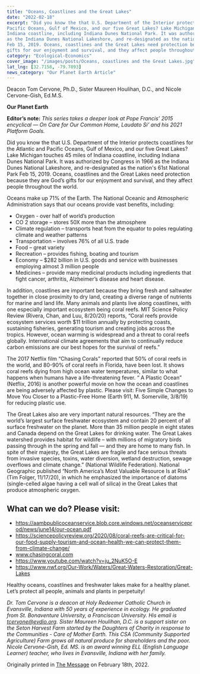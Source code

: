 ```yaml
---
title: "Oceans, Coastlines and the Great Lakes"
date: "2022-02-18"
excerpt: "Did you know the that U.S. Department of the Interior protects coastlines for the Atlantic and
Pacific Oceans, Gulf of Mexico, and our five Great Lakes? Lake Michigan touches 45 miles of
Indiana coastline, including Indiana Dunes National Park. It was authorized by Congress in 1966
as the Indiana Dunes National Lakeshore, and re-designated as the nation&#39;s 61st National Park
Feb 15, 2019. Oceans, coastlines and the Great Lakes need protection because they are God’s
gifts for our enjoyment and survival, and they affect people throughout the world."
category: "Ecological-Economics"
cover_image: "/images/posts/Oceans, coastlines and the Great Lakes.jpg"
lat_lng: [32.7158, -79.7893]
news_category: "Our Planet Earth Article"
---
```


Deacon Tom Cervone, Ph.D., Sister Maureen Houlihan, D.C., and Nicole Cervone-Gish, Ed.M.S.

**Our Planet Earth**

**Editor’s note:**
_This series takes a deeper look at Pope Francis’ 2015 encyclical ― On Care for Our Common
Home, Laudato Si’ and his 2021 Platform Goals._

Did you know the that U.S. Department of the Interior protects coastlines for the Atlantic and
Pacific Oceans, Gulf of Mexico, and our five Great Lakes? Lake Michigan touches 45 miles of
Indiana coastline, including Indiana Dunes National Park. It was authorized by Congress in 1966
as the Indiana Dunes National Lakeshore, and re-designated as the nation&#39;s 61st National Park
Feb 15, 2019. Oceans, coastlines and the Great Lakes need protection because they are God’s
gifts for our enjoyment and survival, and they affect people throughout the world.

Oceans make up 71% of the Earth. The National Oceanic and Atmospheric Administration says
that our oceans provide vast benefits, including:

- Oxygen - over half of world’s production
- CO 2 storage – stores 50X more than the atmosphere
- Climate regulation – transports heat from the equator to poles regulating climate and weather patterns
- Transportation – involves 76% of all U.S. trade
- Food – great variety
- Recreation – provides fishing, boating and tourism
- Economy – $282 billion in U.S. goods and service with businesses employing almost 3 million people
- Medicines – provide many medicinal products including ingredients that fight cancer, arthritis, Alzheimer’s disease and heart disease.

In addition, coastlines are important because they bring fresh and saltwater together in close
proximity to dry land, creating a diverse range of nutrients for marine and land life. Many animals
and plants live along coastlines, with one especially important ecosystem being coral reefs. MIT
Science Policy Review (Rivera, Chan, and Luu, 8/20/20) reports, “Coral reefs provide
ecosystem services worth $11 trillion annually by protecting coasts, sustaining fisheries,
generating tourism and creating jobs across the tropics. However, ocean warming is
widespread and a threat to coral reefs globally. International climate agreements that aim to
continually reduce carbon emissions are our best hopes for the survival of reefs.”

The 2017 Netflix film “Chasing Corals” reported that 50% of coral reefs in the world, and
80-90% of coral reefs in Florida, have been lost. It shows coral reefs dying from high
ocean water temperatures, similar to what happens when humans have a life-threatening
fever. “ A Plastic Ocean” (Netflix, 2016) is another powerful movie on how the ocean and
coastlines are being adversely affected by plastic. Please visit: Five Simple Changes to
Move You Closer to a Plastic-Free Home (Earth 911, M. Somerville, 3/8/19) for reducing
plastic use.

The Great Lakes also are very important natural resources. “They are the world’s largest surface
freshwater ecosystem and contain 20 percent of all surface freshwater on the planet. More than
35 million people in eight states and Canada depend on the Great Lakes for drinking water. The
Great Lakes watershed provides habitat for wildlife – with millions of migratory birds passing
through in the spring and fall ― and they are home to many fish. In spite of their majesty, the
Great Lakes are fragile and face serious threats from invasive species, toxins, water diversion,
wetland destruction, sewage overflows and climate change.” (National Wildlife Federation).
National Geographic published “North America’s Most Valuable Resource Is at Risk” (Tim
Folger, 11/17/20), in which he emphasized the importance of diatoms (single-celled algae having
a cell wall of silica) in the Great Lakes that produce atmospheric oxygen.

## What can we do? Please visit:

- https://aambpublicoceanservice.blob.core.windows.net/oceanserviceprod/news/june14/our-ocean.pdf
- https://sciencepolicyreview.org/2020/08/coral-reefs-are-critical-for-our-food-supply-tourism-and-ocean-health-we-can-protect-them-from-climate-change/
- www.chasingcoral.com
- https://www.youtube.com/watch?v=ju_2NuK5O-E
- https://www.nwf.org/Our-Work/Waters/Great-Waters-Restoration/Great-Lakes

Healthy oceans, coastlines and freshwater lakes make for a healthy planet. Let’s protect all
people, animals and plants in perpetuity!

_Dr. Tom Cervone is a deacon at Holy Redeemer Catholic Church in Evansville, Indiana with 50
years of experience in ecology. He graduated from St. Bonaventure University, a Franciscan
University. His email is tcervone@evdio.org. Sister Maureen Houlihan, D.C. is a support sister
on the Seton Harvest Farm started by the Daughters of Charity in response to the Communities -
Care of Mother Earth. This CSA (Community Supported Agriculture) Farm grows all natural
produce for shareholders and the poor. Nicole Cervone-Gish, Ed. MS. is an award winning ELL
(English Language Learner) teacher, who lives in Evansville, Indiana with her family._

Originally printed in [The Message](https://evdiomessage.org/) on February 18th, 2022.

